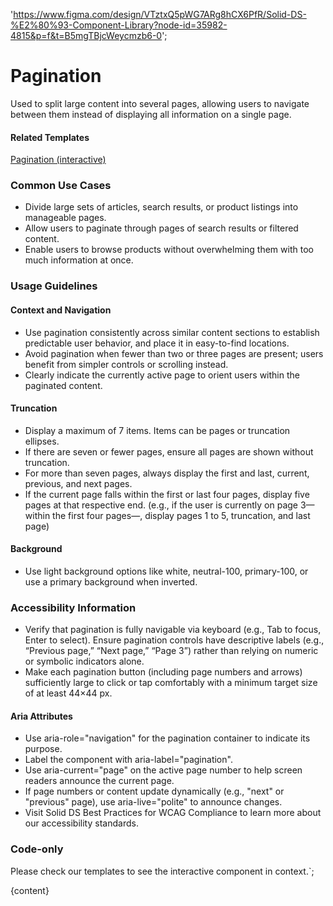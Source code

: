 

  'https://www.figma.com/design/VTztxQ5pWG7ARg8hCX6PfR/Solid-DS-%E2%80%93-Component-Library?node-id=35982-4815&p=f&t=B5mgTBjcWeycmzb6-0';

# Pagination

Used to split large content into several pages, allowing users to navigate between them instead of displaying all information on a single page.

<DefaultStory />

<DocumentationLinks storybookLink="${storybookLink}" figmaLibrary="${figmaLibrary}" figmaDocs="${figmaDocs}" />

#### Related Templates

[Pagination (interactive)](/?path=/docs/templates-pagination--docs)

### Common Use Cases

- Divide large sets of articles, search results, or product listings into manageable pages.
- Allow users to paginate through pages of search results or filtered content.
- Enable users to browse products without overwhelming them with too much information at once.

### Usage Guidelines

#### Context and Navigation

- Use pagination consistently across similar content sections to establish predictable user behavior, and place it in easy-to-find locations.
- Avoid pagination when fewer than two or three pages are present; users benefit from simpler controls or scrolling instead.
- Clearly indicate the currently active page to orient users within the paginated content.

#### Truncation

- Display a maximum of 7 items. Items can be pages or truncation ellipses.
- If there are seven or fewer pages, ensure all pages are shown without truncation.
- For more than seven pages, always display the first and last, current, previous, and next pages.
- If the current page falls within the first or last four pages, display five pages at that respective end. (e.g., if the user is currently on page 3—within the first four pages—, display pages 1 to 5, truncation, and last page)

#### Background

- Use light background options like white, neutral-100, primary-100, or use a primary background when inverted.

### Accessibility Information

- Verify that pagination is fully navigable via keyboard (e.g., Tab to focus, Enter to select).
  Ensure pagination controls have descriptive labels (e.g., “Previous page,” “Next page,” “Page 3”) rather than relying on numeric or symbolic indicators alone.
- Make each pagination button (including page numbers and arrows) sufficiently large to click or tap comfortably with a minimum target size of at least 44×44 px.

#### Aria Attributes

- Use aria-role="navigation" for the pagination container to indicate its purpose.
- Label the component with aria-label="pagination".
- Use aria-current="page" on the active page number to help screen readers announce the current page.
- If page numbers or content update dynamically (e.g., "next" or "previous" page), use aria-live="polite" to announce changes.
- Visit <sd-link href="https://www.figma.com/design/YDktJcseQIIQbsuCpoKS4V/Component-Docs?node-id=10708-5011&t=Z1FxSGWkmXG5r5sw-4" target="_blank">Solid DS Best Practices for WCAG Compliance</sd-link> to learn more about our accessibility standards.

### Code-only

Please check our templates to see the interactive component in context.`;

<Meta title="Styles/sd-pagination/Overview" />

<OverviewFormatter story={PaginationStories.Default}>{content}</OverviewFormatter>
